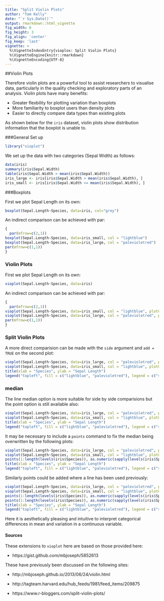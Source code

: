 ```yaml
---
title: "Split Violin Plots"
author: "Tom Kelly"
date: "`r Sys.Date()`"
output: rmarkdown::html_vignette
fig_width: 6 
fig_height: 3 
fig_align: 'center'
fig_keep: 'last'
vignette: >
  %\VignetteIndexEntry{vioplox: Split Violin Plots}
  %\VignetteEngine{knitr::rmarkdown}
  %\VignetteEncoding{UTF-8}
---
```


##Violin Plots

Therefore violin plots are a powerful tool to assist researchers to visualise data, particularly in the quality checking and exploratory parts of an analysis. Violin plots have many benefits:

- Greater flexbility for plotting variation than boxplots
- More familiarity to boxplot users than density plots
- Easier to directly compare data types than existing plots

As shown below for the `iris` dataset, violin plots show distribution information that the boxplot is unable to.

###General Set up


```r
library("vioplot")
```
We set up the data with two categories (Sepal Width) as follows:

```r
data(iris)
summary(iris$Sepal.Width)
table(iris$Sepal.Width > mean(iris$Sepal.Width))
iris_large <- iris[iris$Sepal.Width > mean(iris$Sepal.Width), ]
iris_small <- iris[iris$Sepal.Width <= mean(iris$Sepal.Width), ]
```

###Boxplots

First we plot Sepal Length on its own:

```r
boxplot(Sepal.Length~Species, data=iris, col="grey")
```


An indirect comparison can be achieved with par:

```r
{
  par(mfrow=c(2,1))
boxplot(Sepal.Length~Species, data=iris_small, col = "lightblue")
boxplot(Sepal.Length~Species, data=iris_large, col = "palevioletred")
par(mfrow=c(1,1))
}
```

### Violin Plots

First we plot Sepal Length on its own:

```r
vioplot(Sepal.Length~Species, data=iris)
```


An indirect comparison can be achieved with par:

```r
{
  par(mfrow=c(2,1))
vioplot(Sepal.Length~Species, data=iris_small, col = "lightblue", plotCentre = "line")
vioplot(Sepal.Length~Species, data=iris_large, col = "palevioletred", plotCentre = "line")
par(mfrow=c(1,1))
}
```

### Split Violin Plots

A more direct comparision can be made with the `side` argument and `add = TRUE` on the second plot:

```r
vioplot(Sepal.Length~Species, data=iris_large, col = "palevioletred", plotCentre = "line", side = "right")
vioplot(Sepal.Length~Species, data=iris_small, col = "lightblue", plotCentre = "line", side = "left", add = T)
title(xlab = "Species", ylab = "Sepal Length")
legend("topleft", fill = c("lightblue", "palevioletred"), legend = c("small", "large"), title = "Sepal Width")
```

### median

The line median option is more suitable for side by side comparisions but the point option is still available also:


```r
vioplot(Sepal.Length~Species, data=iris_large, col = "palevioletred", plotCentre = "point", side = "right", pchMed = 21, colMed = "palevioletred4", colMed2 = "palevioletred2")
vioplot(Sepal.Length~Species, data=iris_small, col = "lightblue", plotCentre = "point", side = "left", pchMed = 21, colMed = "lightblue4", colMed2 = "lightblue2", add = T)
title(xlab = "Species", ylab = "Sepal Length")
legend("topleft", fill = c("lightblue", "palevioletred"), legend = c("small", "large"), title = "Sepal Width")
```

It may be necessary to include a `points` command to fix the median being overwritten by the following plots:

```r
vioplot(Sepal.Length~Species, data=iris_large, col = "palevioletred", plotCentre = "point", side = "right", pchMed = 21, colMed = "palevioletred4", colMed2 = "palevioletred2")
vioplot(Sepal.Length~Species, data=iris_small, col = "lightblue", plotCentre = "point", side = "left", pchMed = 21, colMed = "lightblue4", colMed2 = "lightblue2", add = T)
points(1:length(levels(iris$Species)), as.numeric(sapply(levels(iris$Species), function(species) median(iris_large[grep(species, iris_large$Species),]$Sepal.Length))), pch = 21, col = "palevioletred4", bg = "palevioletred2")
title(xlab = "Species", ylab = "Sepal Length")
legend("topleft", fill = c("lightblue", "palevioletred"), legend = c("small", "large"), title = "Sepal Width")
```

Similarly points could be added where a line has been used previously:


```r
vioplot(Sepal.Length~Species, data=iris_large, col = "palevioletred", plotCentre = "line", side = "right", pchMed = 21, colMed = "palevioletred4", colMed2 = "palevioletred2")
vioplot(Sepal.Length~Species, data=iris_small, col = "lightblue", plotCentre = "line", side = "left", pchMed = 21, colMed = "lightblue4", colMed2 = "lightblue2", add = T)
points(1:length(levels(iris$Species)), as.numeric(sapply(levels(iris$Species), function(species) median(iris_large[grep(species, iris_large$Species),]$Sepal.Length))), pch = 21, col = "palevioletred4", bg = "palevioletred2")
points(1:length(levels(iris$Species)), as.numeric(sapply(levels(iris$Species), function(species) median(iris_small[grep(species, iris_small$Species),]$Sepal.Length))), pch = 21, col = "lightblue4", bg = "lightblue2")
title(xlab = "Species", ylab = "Sepal Length")
legend("topleft", fill = c("lightblue", "palevioletred"), legend = c("small", "large"), title = "Sepal Width")
```

Here it is aesthetically pleasing and intuitive to interpret categorical differences in mean and variation in a continuous variable.


#### Sources
These extensions to `vioplot` here are based on those provided here:

* https://gist.github.com/mbjoseph/5852613

These have previously been discussed on the following sites:

* http://mbjoseph.github.io/2013/06/24/violin.html

* http://tagteam.harvard.edu/hub_feeds/1981/feed_items/209875

* https://www.r-bloggers.com/split-violin-plots/


